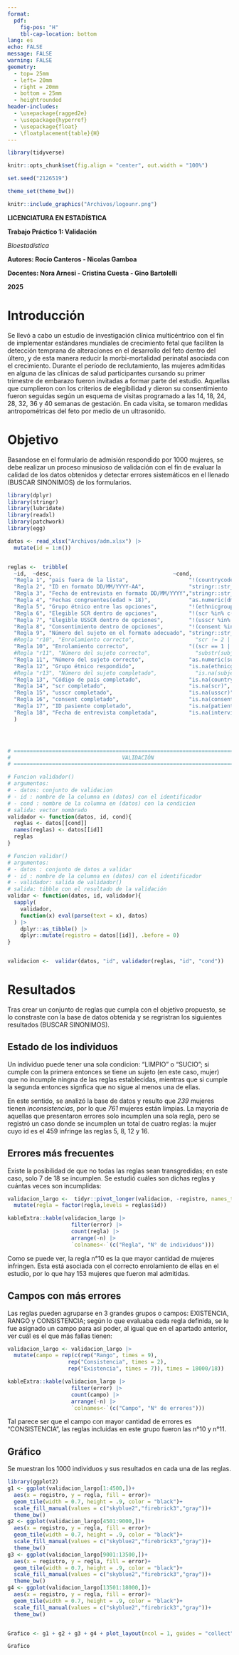 ```yaml
---
format: 
  pdf:
    fig-pos: "H"
    tbl-cap-location: bottom
lang: es
echo: FALSE
message: FALSE
warning: FALSE
geometry:
  - top= 25mm
  - left= 20mm
  - right = 20mm
  - bottom = 25mm
  - heightrounded
header-includes:
  - \usepackage{ragged2e}
  - \usepackage{hyperref}
  - \usepackage{float}
  - \floatplacement{table}{H}
---
```



```r
library(tidyverse)

```

```r
knitr::opts_chunk$set(fig.align = "center", out.width = "100%")

set.seed("2126519")

theme_set(theme_bw())
```

::: {.center data-latex=""}

\vspace{3cm}

```r
knitr::include_graphics("Archivos/logounr.png")
```

\pagenumbering{gobble}

\vspace{5cm}

\Large
**LICENCIATURA EN ESTADÍSTICA**

\vspace{1cm}

\Large
**Trabajo Práctico 1: Validación**


\vspace{0.3cm}
\large

*Bioestadística*

\vspace{8cm}

\large

**Autores: Rocío Canteros - Nicolas Gamboa**

**Docentes: Nora Arnesi - Cristina Cuesta - Gino Bartolelli**

**2025**
\normalsize
\newpage
\hypersetup{linkcolor = black}
\tableofcontents


\newpage
\pagenumbering{arabic}

:::

\newpage

# Introducción

Se llevó a cabo un estudio de investigación clínica multicéntrico con el fin de implementar estándares
mundiales de crecimiento fetal que faciliten la detección temprana de alteraciones en
el desarrollo del feto dentro del últero, y de esta manera reducir la morbi-mortalidad perinatal
asociada con el crecimiento. Durante el período de reclutamiento, las mujeres admitidas
en alguna de las clínicas de salud participantes cursando su primer trimestre de embarazo
fueron invitadas a formar parte del estudio. Aquellas que cumplieron con los criterios de elegibilidad
y dieron su consentimiento fueron seguidas según un esquema de visitas programado
a las 14, 18, 24, 28, 32, 36 y 40 semanas de gestación. En cada visita, se tomaron medidas
antropométricas del feto por medio de un ultrasonido.

# Objetivo

Basandose en el formulario de admisión respondido por 1000 mujeres, se debe realizar un proceso minusioso de validación con el fin de evaluar la calidad de los datos obtenidos y detectar errores sistemáticos en el llenado (BUSCAR SINONIMOS) de los formularios.

```r
library(dplyr)
library(stringr)
library(lubridate)
library(readxl)
library(patchwork)
library(egg)

datos <- read_xlsx("Archivos/adm.xlsx") |> 
  mutate(id = 1:n())


reglas <-  tribble(
  ~id,  ~desc,                                      ~cond,          
  "Regla 1", "pais fuera de la lista",                   "!(countrycode %in% c(4, 11, 14, 23, 31, 48, 54, 65, 72, 97))",
  "Regla 2", "ID en formato DD/MM/YYYY-AA",              "stringr::str_detect(patientid,pattern = '^[:digit:]{2}/[:digit:]{2}/[:digit:]{4}-[:upper:]{2}$', negate = T) | is.na(dmy(substr(patientid,1,10),quiet = T))",
  "Regla 3", "Fecha de entrevista en formato DD/MM/YYYY","stringr::str_detect(interview,pattern = '^[:digit:]{2}/[:digit:]{2}/[:digit:]{4}$', negate = T) | is.na(dmy(interview,quiet = T))",
  "Regla 4", "Fechas congruentes(edad > 18)",            "as.numeric(dmy(interview,quiet = T) - dmy(substr(patientid,1,10),quiet = T))/365 < 18",
  "Regla 5", "Grupo étnico entre las opciones",          "!(ethnicgroup %in% c(1,2,3,4))",
  "Regla 6", "Elegible SCR dentro de opciones",          "!(scr %in% c(1,2))",
  "Regla 7", "Elegible USSCR dentro de opciones",        "!(usscr %in% c(1,2))",
  "Regla 8", "Consentimiento dentro de opciones",        "!(consent %in% c(1,2))",
  "Regla 9", "Número del sujeto en el formato adecuado", "stringr::str_detect(subjectnumber,pattern = '^[:digit:]{9}$', negate = T)",
  #Regla "r10", "Enrolamiento correcto",                   "scr != 2 | usscr != 2 | consent != 2",
  "Regla 10", "Enrolamiento correcto",                   "((scr == 1 | usscr == 1 | consent == 1) & !is.na(subjectnumber)) | ((scr == 2 & usscr == 2 & consent == 2) & is.na(subjectnumber))" ,
  #Regla "r11", "Número del sujeto correcto",              "substr(subjectnumber, 1, 3) != paste0(0,countrycode) & substr(subjectnumber, 1, 3) != paste0(0, 0, countrycode)",
  "Regla 11", "Número del sujeto correcto",              "as.numeric(substr(subjectnumber, 1, 3)) != countrycode",
  "Regla 12", "Grupo étnico respondido",                 "is.na(ethnicgroup)",
  #Regla "r13", "Número del sujeto completado",            "is.na(subjectnumber)",
  "Regla 13", "Código de país completado",               "is.na(countrycode)",
  "Regla 14", "scr completado",                          "is.na(scr)",
  "Regla 15", "usscr completado",                        "is.na(usscr)",
  "Regla 16", "consent completado",                      "is.na(consent)",
  "Regla 17", "ID pasiente completado",                  "is.na(patientid)",
  "Regla 18", "Fecha de entrevista completada",          "is.na(interview)"
  )




# ==============================================================================
#                                   VALIDACIÓN
# ==============================================================================

# Funcion validador()
# argumentos:
# - datos: conjunto de validacion
# - id : nombre de la columna en (datos) con el identificador
# - cond : nombre de la columna en (datos) con la condicion
# salida: vector nombrado
validador <- function(datos, id, cond){
  reglas <- datos[[cond]]
  names(reglas) <- datos[[id]]
  reglas
}

# Funcion validar()
# argumentos:
# - datos : conjunto de datos a validar
# - id : nombre de la columna en (datos) con el identificador
# - validador: salida de validador()
# salida: tibble con el resultado de la validación
validar <- function(datos, id, validador){
  sapply(
    validador,
    function(x) eval(parse(text = x), datos)
  ) |>
    dplyr::as_tibble() |>
    dplyr::mutate(registro = datos[[id]], .before = 0)
}


validacion <-  validar(datos, "id", validador(reglas, "id", "cond"))

```


# Resultados

Tras crear un conjunto de reglas que cumpla con el objetivo propuesto, se lo constraste con la base de datos obtenida y se regristran los siguientes resultados (BUSCAR SINONIMOS).

## Estado de los individuos

Un individuo puede tener una sola condicion: "LIMPIO" o "SUCIO"; si cumple con la primera entonces se tiene un sujeto (en este caso, mujer) que no incumple ningna de las reglas establecidas, mientras que si cumple la segunda entonces signfica que no sigue al menos una de ellas.

En este sentido, se analizó la base de datos y resulto que *239* mujeres tienen *inconsistencias*, por lo que *761* mujeres están limpias. La mayoria de aquellas que presentaron errores solo incumplen una sola regla, pero se registró un caso donde se incumplen un total de cuatro reglas: la mujer cuyo id es el 459 infringe las reglas 5, 8, 12 y 16.


## Errores más frecuentes

Existe la posibilidad de que no todas las reglas sean transgredidas; en este caso, solo 7 de 18 se incumplen. Se estudió cuáles son dichas reglas y cuántas veces son incumplidas:

```r
validacion_largo <-  tidyr::pivot_longer(validacion, -registro, names_to = "regla", values_to = "error") |> 
  mutate(regla = factor(regla,levels = reglas$id))

kableExtra::kable(validacion_largo |>
                    filter(error) |>
                    count(regla) |> 
                    arrange(-n) |> 
                    `colnames<-`(c("Regla", "N° de individuos")))
```

Como se puede ver, la regla n°10 es la que mayor cantidad de mujeres infringen. Esta está asociada con el correcto enrolamiento de ellas en el estudio, por lo que hay 153 mujeres que fueron mal admitidas. 


## Campos con más errores

Las reglas pueden agruparse en 3 grandes grupos o campos: EXISTENCIA, RANGO y CONSISTENCIA; según lo que evaluaba cada regla definida, se le fue asignado un campo para asi poder, al igual que en el apartado anterior, ver cuál es el que más fallas tienen:

```r
validacion_largo <- validacion_largo |>
  mutate(campo = rep(c(rep("Rango", times = 9), 
                   rep("Consistencia", times = 2),
                   rep("Existencia", times = 7)), times = 18000/18))

kableExtra::kable(validacion_largo |>
                    filter(error) |>
                    count(campo) |>
                    arrange(-n) |> 
                    `colnames<-`(c("Campo", "N° de errores"))) 
```

Tal parece ser que el campo con mayor cantidad de errores es "CONSISTENCIA", las reglas incluidas en este grupo fueron las n°10 y n°11.


## Gráfico

Se muestran los 1000 individuos y sus resultados en cada una de las reglas.

```r
library(ggplot2)
g1 <- ggplot(validacion_largo[1:4500,])+
  aes(x = registro, y = regla, fill = error)+
  geom_tile(width = 0.7, height = .9, color = "black")+
  scale_fill_manual(values = c("skyblue2","firebrick3","gray"))+
  theme_bw()
g2 <- ggplot(validacion_largo[4501:9000,])+
  aes(x = registro, y = regla, fill = error)+
  geom_tile(width = 0.7, height = .9, color = "black")+
  scale_fill_manual(values = c("skyblue2","firebrick3","gray"))+
  theme_bw()
g3 <- ggplot(validacion_largo[9001:13500,])+
  aes(x = registro, y = regla, fill = error)+
  geom_tile(width = 0.7, height = .9, color = "black")+
  scale_fill_manual(values = c("skyblue2","firebrick3","gray"))+
  theme_bw()
g4 <- ggplot(validacion_largo[13501:18000,])+
  aes(x = registro, y = regla, fill = error)+
  geom_tile(width = 0.7, height = .9, color = "black")+
  scale_fill_manual(values = c("skyblue2","firebrick3","gray"))+
  theme_bw()


Grafico <- g1 + g2 + g3 + g4 + plot_layout(ncol = 1, guides = "collect", axes = "collect")

Grafico
```

